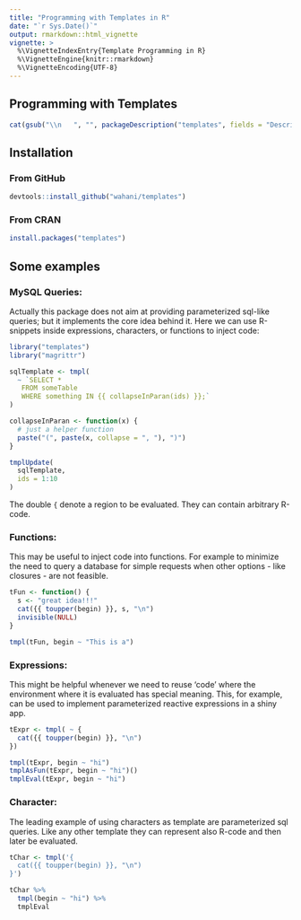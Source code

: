 ```yaml
---
title: "Programming with Templates in R"
date: "`r Sys.Date()`"
output: rmarkdown::html_vignette
vignette: >
  %\VignetteIndexEntry{Template Programming in R}
  %\VignetteEngine{knitr::rmarkdown}
  %\VignetteEncoding{UTF-8}
---
```



## Programming with Templates

```r
cat(gsub("\\n   ", "", packageDescription("templates", fields = "Description")))
```


## Installation


### From GitHub

```r
devtools::install_github("wahani/templates")
```

### From CRAN

```r
install.packages("templates")
```


## Some examples

### MySQL Queries:

Actually this package does not aim at providing parameterized sql-like queries;
but it implements the core idea behind it. Here we can use R-snippets inside
expressions, characters, or functions to inject code:

```r
library("templates")
library("magrittr")

sqlTemplate <- tmpl(
  ~ `SELECT *
   FROM someTable
   WHERE something IN {{ collapseInParan(ids) }};`
)

collapseInParan <- function(x) {
  # just a helper function
  paste("(", paste(x, collapse = ", "), ")")
}

tmplUpdate(
  sqlTemplate, 
  ids = 1:10
)
```

The double `{` denote a region to be evaluated. They can contain arbitrary
R-code.


### Functions:

This may be useful to inject code into functions. For example to minimize the
need to query a database for simple requests when other options - like closures -
are not feasible.

```r
tFun <- function() {
  s <- "great idea!!!"
  cat({{ toupper(begin) }}, s, "\n")
  invisible(NULL)
}

tmpl(tFun, begin ~ "This is a")
```


### Expressions:

This might be helpful whenever we need to reuse 'code' where the environment
where it is evaluated has special meaning. This, for example, can be used to
implement parameterized reactive expressions in a shiny app.

```r
tExpr <- tmpl( ~ {
  cat({{ toupper(begin) }}, "\n")
})

tmpl(tExpr, begin ~ "hi")
tmplAsFun(tExpr, begin ~ "hi")()
tmplEval(tExpr, begin ~ "hi")
```


### Character:

The leading example of using characters as template are parameterized sql
queries. Like any other template they can represent also R-code and then later
be evaluated.

```r
tChar <- tmpl('{
  cat({{ toupper(begin) }}, "\n")
}')

tChar %>%
  tmpl(begin ~ "hi") %>%
  tmplEval
```
